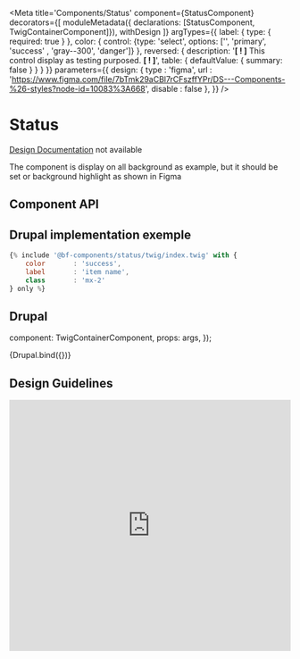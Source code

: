
<Meta
    title='Components/Status'
    component={StatusComponent}
    decorators={[
        moduleMetadata({ declarations: [StatusComponent, TwigContainerComponent]}),
        withDesign
    ]}
    argTypes={{
        label: {
            type: { required: true }
        },
        color: {
            control: {type: 'select', options: ['', 'primary', 'success' , 'gray--300', 'danger']}
        },
        reversed: {
            description: '**[ ! ]** This control display as testing purposed. **[ ! ]**',
            table: { defaultValue: { summary: false } }
        }
    }}
    parameters={{
        design: {
            type    : 'figma',
            url     : 'https://www.figma.com/file/7bTmk29aCBl7rCFszffYPr/DS---Components-%26-styles?node-id=10083%3A668',
            disable : false
        },
    }}
/>

# Status
[Design Documentation](https://zeroheight.com/79f1d3365/) not available

The component is display on all background as example, but it should be set or background highlight as shown in Figma

## Component API
<Props of={StatusComponent} />

## Drupal implementation exemple

```jsx
{% include '@bf-components/status/twig/index.twig' with {
    color       : 'success',
    label       : 'item name',
    class       : 'mx-2'
} only %}
```

## Drupal

  component: TwigContainerComponent,
  props: args,
});

<Canvas withSource='none'>
    <Story
        name='Drupal'
        height='100px'
        args={{
            elementPath : 'components/status/_doc/template.drupal',
            label       : '',
            color       : '',
            reversed    : false
        }}
    >
        {Drupal.bind({})}
    </Story>
</Canvas>

## Design Guidelines
<iframe width='100%' height='450' src='https://www.figma.com/embed?embed_host=share&url=https://www.figma.com/file/7bTmk29aCBl7rCFszffYPr/DS---Components-%26-styles?node-id=10083%3A668' frameBorder='0' allowFullScreen></iframe>
